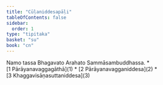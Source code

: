 ```yaml
---
title: "Cūḷaniddesapāḷi"
tableOfContents: false
sidebar:
  order: 1
type: "tipitaka"
basket: "su"
book: "cn"
---
```


<Paragraph number="1" type="center" book="cn">
Namo tassa Bhagavato Arahato Sammāsambuddhassa.

</Paragraph>

<TableOfContents book="cn">
* [1 Pārāyanavaggagāthā](1)
* [2 Pārāyanavagganiddesa](2)
* [3 Khaggavisāṇasuttaniddesa](3)
</TableOfContents>
